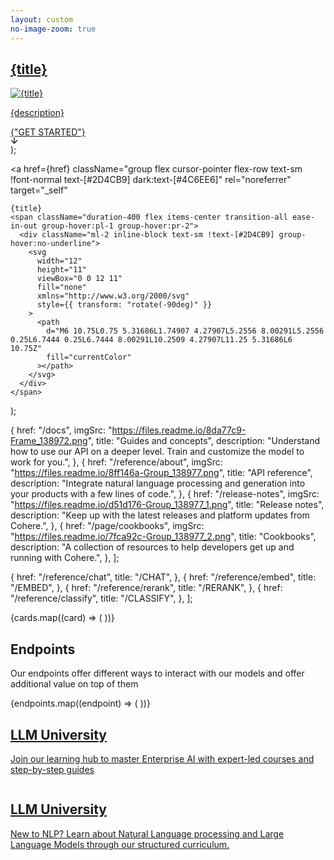 ```yaml
---
layout: custom
no-image-zoom: true
---
```


<style>
  {`

  /*Custom Styles*/
  .rm-Header {
    position: sticky;
    top: 0;
    --Header-background: none;
  }

  #enterprise .container {
    margin-bottom: 0;
  }
  .rm-Flyout {
    background: #fbfbfb;
  }

`}
</style>

  <div className="rounded-lg bg-[#F5F4F2] dark:bg-[#0F0F0F] px-6 py-5 hover:bg-[#E9E6DE] dark:hover:bg-[#292929] md:p-8">
    <a
      href={href}
      target="_self"
      className="flex h-full flex-col justify-between"
    >
      <div className="mb-5 flex flex-col justify-between gap-5">
        <h2 className="lg:min-h-20 [@media(min-width:1181px)]:min-h-0">
          {title}
        </h2>
        <img src={imgSrc} alt={title} />
        <p className="p-lg">{description}</p>
      </div>
      <div className="mt-2 text-sm text-[#2D4CB9] dark:text-[#4C6EE6] md:mt-0 md:self-end">
        {"GET STARTED"}
        <div className="ml-2 inline-block group-hover:no-underline">
          <svg
            width="12"
            height="11"
            viewBox="0 0 12 11"
            fill="none"
            xmlns="http://www.w3.org/2000/svg"
            style={{ transform: "rotate(-90deg)" }}
          >
            <path
              d="M6 10.75L0.75 5.31686L1.74907 4.27907L5.2556 8.00291L5.2556 0.25L6.7444 0.25L6.7444 8.00291L10.2509 4.27907L11.25 5.31686L6 10.75Z"
              fill="currentColor"
            ></path>
          </svg>
        </div>
      </div>
    </a>
  </div>
);

  <a
    href={href}
    className="group flex cursor-pointer flex-row text-sm !font-normal text-[#2D4CB9] dark:text-[#4C6EE6]"
    rel="noreferrer"
    target="_self"
  >
    {title}
    <span className="duration-400 flex items-center transition-all ease-in-out group-hover:pl-1 group-hover:pr-2">
      <div className="ml-2 inline-block text-sm !text-[#2D4CB9] group-hover:no-underline">
        <svg
          width="12"
          height="11"
          viewBox="0 0 12 11"
          fill="none"
          xmlns="http://www.w3.org/2000/svg"
          style={{ transform: "rotate(-90deg)" }}
        >
          <path
            d="M6 10.75L0.75 5.31686L1.74907 4.27907L5.2556 8.00291L5.2556 0.25L6.7444 0.25L6.7444 8.00291L10.2509 4.27907L11.25 5.31686L6 10.75Z"
            fill="currentColor"
          ></path>
        </svg>
      </div>
    </span>
  </a>
);

  {
    href: "/docs",
    imgSrc: "https://files.readme.io/8da77c9-Frame_138972.png",
    title: "Guides and concepts",
    description:
      "Understand how to use our API on a deeper level. Train and customize the model to work for you.",
  },
  {
    href: "/reference/about",
    imgSrc: "https://files.readme.io/8ff146a-Group_138977.png",
    title: "API reference",
    description:
      "Integrate natural language processing and generation into your products with a few lines of code.",
  },
  {
    href: "/release-notes",
    imgSrc: "https://files.readme.io/d51d176-Group_138977_1.png",
    title: "Release notes",
    description:
      "Keep up with the latest releases and platform updates from Cohere.",
  },
  {
    href: "/page/cookbooks",
    imgSrc: "https://files.readme.io/7fca92c-Group_138977_2.png",
    title: "Cookbooks",
    description:
      "A collection of resources to help developers get up and running with Cohere.",
  },
];

  {
    href: "/reference/chat",
    title: "/CHAT",
  },
  {
    href: "/reference/embed",
    title: "/EMBED",
  },
  {
    href: "/reference/rerank",
    title: "/RERANK",
  },
  {
    href: "/reference/classify",
    title: "/CLASSIFY",
  },
];

<div className="m-auto max-w-[1195px] flex-grow overflow-y-auto px-8 pt-10 md:p-10 md:pb-14">
  <div className="flex flex-col gap-5 md:!grid md:grid-cols-2 md:gap-10 md:pb-7 lg:!grid-cols-3 lg:gap-x-8 lg:gap-y-10 lg:pb-16">
    {cards.map((card) => (
      <LandingPageCard
        key={card.href}
        href={card.href}
        imgSrc={card.imgSrc}
        title={card.title}
        description={card.description}
      />
    ))}
    <div className="col-span-2">
      <div className="mb-8 flex flex-col gap-9 px-6 py-5 md:!flex-row md:items-end md:gap-16 md:p-8 lg:gap-10">
        <div className="md:w-1/2">
          <h2 className="mb-8 mt-4 md:mt-0">Endpoints</h2>
          <p className="p-lg w-full">
            Our endpoints offer different ways to interact with our models and
            offer additional value on top of them
          </p>
        </div>
        <div className="grid grid-cols-2 gap-5 md:w-1/2 md:gap-10 lg:w-1/3 lg:gap-8">
          {endpoints.map((endpoint) => (
            <EndpointLink key={endpoint.href} {...endpoint} />
          ))}
        </div>
      </div>
      <div
        className="group hidden rounded-lg bg-cover bg-no-repeat p-6 md:!block md:h-[190px] lg:h-[230px]"
        style={{
          backgroundImage:
            "url('https://files.readme.io/55d9cde-InfoCards.png')",
        }}
      >
        <a
          href="https://cohere.com/llmu"
          target="_blank"
          className="flex h-full w-full flex-col items-center justify-between !text-white md:!flex-row"
        >
          <div className="flex h-full w-[420px] flex-col items-start justify-between">
            <div className="flex flex-row items-start">
              <img
                src="https://files.readme.io/9d0694c-Symbol.svg"
                alt=""
                className="h-7 w-7 lg:h-10 lg:w-10"
              />
              <h2 className="!my-0 ml-5">LLM University</h2>
            </div>
            <p className="p-lg !text-white md:w-[260px] lg:w-[400px]">
              Join our learning hub to master Enterprise AI with expert-led
              courses and step-by-step guides
            </p>
          </div>
          <div className="flex h-full md:w-1/2">
            <img
              src="https://files.readme.io/64d7b4f-Group_138975.png"
              alt=""
              className="'duration-400 group-hover:pr-2' flex items-center object-contain transition-all ease-in-out group-hover:pl-1"
            />
          </div>
        </a>
      </div>
    </div>
  </div>
  <div
    className="block h-full w-full rounded-lg bg-cover bg-no-repeat p-6 md:hidden"
    style={{
      backgroundImage: "url('https://files.readme.io/ddd53ed-Mask_group.png')",
    }}
  >
    <a
      href="/docs/llmu"
      target="_self"
      className="flex h-full w-full flex-col justify-between !text-white md:!flex-row"
    >
      <div className="flex h-full flex-col justify-between">
        <div className="flex flex-row">
          <img
            src="https://files.readme.io/9d0694c-Symbol.svg"
            alt=""
            className="h-7 w-7 lg:h-10 lg:w-10"
          />
          <h2 className="h3 mb-28 ml-5 mt-0">LLM University</h2>
        </div>
        <p className="p-lg !text-white">
          New to NLP? Learn about Natural Language processing and Large Language
          Models through our structured curriculum.
        </p>
      </div>
    </a>
  </div>
</div>
